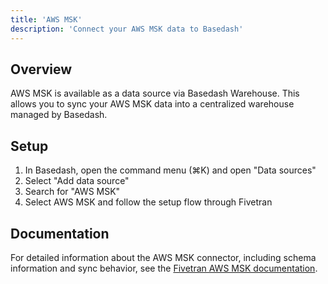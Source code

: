 ```yaml
---
title: 'AWS MSK'
description: 'Connect your AWS MSK data to Basedash'
---
```


## Overview

AWS MSK is available as a data source via Basedash Warehouse. This allows you to sync your AWS MSK data into a centralized warehouse managed by Basedash.

## Setup

1. In Basedash, open the command menu (⌘K) and open "Data sources"
2. Select "Add data source"
3. Search for "AWS MSK"
4. Select AWS MSK and follow the setup flow through Fivetran

## Documentation

For detailed information about the AWS MSK connector, including schema information and sync behavior, see the [Fivetran AWS MSK documentation](https://fivetran.com/docs/connectors/events/aws-msk).
